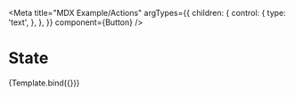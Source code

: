 

<Meta
  title="MDX Example/Actions"
  argTypes={{
    children: {
      control: {
        type: 'text',
      },
    },
  }}
  component={Button}
/>

# State

<Canvas>
  <Story name="actions" args={{ children: 'CLICK' }}>
    {Template.bind({})}
  </Story>
</Canvas>

